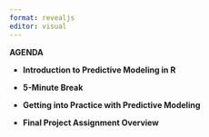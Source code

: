 ```yaml
---
format: revealjs
editor: visual
---
```


**AGENDA**

-   **Introduction to Predictive Modeling in R**​

-   **5-Minute Break**​

-   **Getting into Practice with Predictive Modeling** ​

-   **Final Project Assignment Overview**
